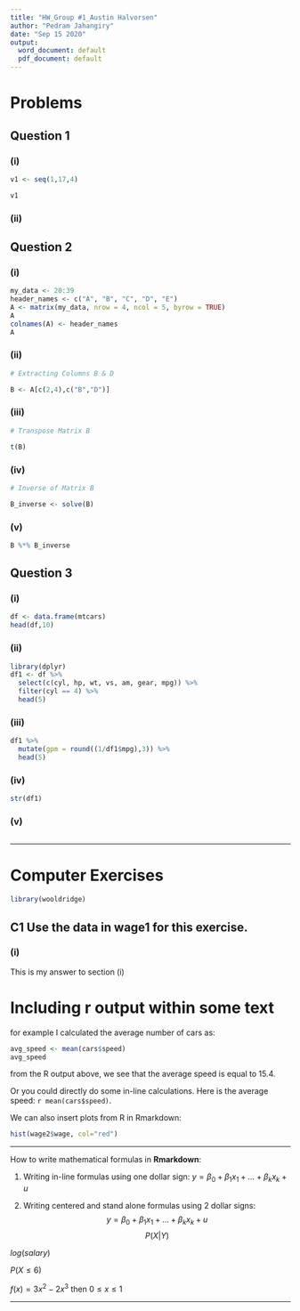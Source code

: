 ```yaml
---
title: "HW_Group #1_Austin Halvorsen"
author: "Pedram Jahangiry"
date: "Sep 15 2020"
output:
  word_document: default
  pdf_document: default
---
```




\newpage

# Problems

## Question 1

### (i) 

```r
v1 <- seq(1,17,4)

v1
```

### (ii)

## Question 2

### (i)

```r
my_data <- 20:39
header_names <- c("A", "B", "C", "D", "E")
A <- matrix(my_data, nrow = 4, ncol = 5, byrow = TRUE) 
A
colnames(A) <- header_names
A
```

### (ii)

```r
# Extracting Columns B & D

B <- A[c(2,4),c("B","D")]
```

### (iii)

```r
# Transpose Matrix B

t(B)
```

### (iv)

```r
# Inverse of Matrix B

B_inverse <- solve(B)
```

### (v)

```r
B %*% B_inverse
```

## Question 3

### (i)

```r
df <- data.frame(mtcars)
head(df,10)
```

### (ii)

```r
library(dplyr)
df1 <- df %>% 
  select(c(cyl, hp, wt, vs, am, gear, mpg)) %>% 
  filter(cyl == 4) %>% 
  head(5)
```

### (iii)

```r
df1 %>% 
  mutate(gpm = round((1/df1$mpg),3)) %>% 
  head(5)
```

### (iv)

```r
str(df1)
```

### (v)

```r

```

---------



# Computer Exercises

```r
library(wooldridge)
```

## C1 Use the data in wage1 for this exercise.

### (i) 

This is my answer to section (i)
 







# Including r output within some text 

for example I calculated the average number of cars as: 
```r
avg_speed <- mean(cars$speed)
avg_speed
```

from the R output above, we see that the average speed is equal to 15.4. 

Or you could directly do some in-line calculations. 
Here is the average speed: `r mean(cars$speed)`. 

We can also insert plots from R in Rmarkdown: 


```r
hist(wage2$wage, col="red")
```



-------------


How to write mathematical formulas in **Rmarkdown**: 

1. Writing in-line formulas using one dollar sign: $y=\beta_0 + \beta_1 x_1 + ... + \beta_k x_k + u$


2. Writing centered and stand alone formulas using 2 dollar signs: 
$$y=\beta_0 + \beta_1 x_1 + ... + \beta_k x_k + u$$
$$P(X|Y)$$

$log(salary)$

$P(X \le 6)$

$f(x)=3x^2 -2x^3$  then $0 \le x \le 1$

---------------




